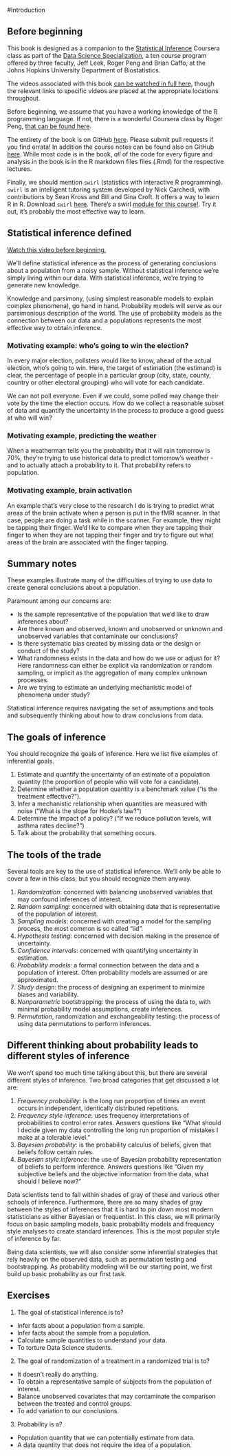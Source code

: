 #Introduction

## Before beginning
This book is designed as a companion to the [Statistical Inference](https://www.coursera.org/course/statinference)
Coursera class as part of the [Data Science Specialization](https://www.coursera.org/specialization/jhudatascience/1?utm_medium=courseDescripTop), a
ten course program offered by three faculty, Jeff Leek, Roger Peng and Brian Caffo,
at the Johns Hopkins University Department of Biostatistics.

The videos associated with this book
[can be watched in full here](https://www.youtube.com/watch?v=WkOinijQmPU&list=PLpl-gQkQivXiBmGyzLrUjzsblmQsLtkzJ),
though the relevant links to specific videos are placed at the appropriate
locations throughout.


Before beginning, we assume that you have a working knowledge
of the R programming language. If not, there is a wonderful Coursera class
by Roger Peng, [that can be found here](https://www.coursera.org/course/rprog).

The entirety of the book is on GitHub [here](https://github.com/bcaffo/LittleInferenceBook).
Please submit pull requests if you find errata! In addition the course notes can be found
also on GitHub [here](https://github.com/bcaffo/courses/tree/master/06_StatisticalInference).
While most code is in the book, *all* of the code for every figure and analysis in the
book is in the R markdown files files (.Rmd) for the respective lectures.

Finally, we should mention `swirl` (statistics with interactive R programming).
`swirl` is an intelligent tutoring system developed by Nick Carchedi, with contributions
by Sean Kross and Bill and Gina Croft. It offers a way to learn R in R.
Download `swirl` [here](http://swirlstats.com). There's a swirl
[module for this course!](https://github.com/swirldev/swirl_courses#swirl-courses).
Try it out, it's probably the most effective way to learn.

## Statistical inference defined

[Watch this video before beginning.](http://youtu.be/WkOinijQmPU?list=PLpl-gQkQivXiBmGyzLrUjzsblmQsLtkzJ)

We'll define statistical inference as the process of generating conclusions about
a population from a noisy sample. Without statistical inference we're simply
living within our data. With statistical inference, we're trying to generate
new knowledge.

Knowledge and parsimony,
(using simplest reasonable models to explain complex phenomena), go hand in hand.
Probability models will serve as our parsimonious description of the world.
The use of probability models as the connection between our data and a
populations represents the most effective way to obtain inference.

### Motivating example: who's going to win the election?

In every major election, pollsters would like to know, ahead of the
actual election, who's going to win. Here, the target of
estimation (the estimand) is clear, the percentage of people in
a particular group (city, state, county, country or other electoral
grouping) who will vote for each candidate.

We can not poll everyone. Even if we could, some polled
may change their vote by the time the election occurs.
How do we collect a reasonable subset of data and quantify the
uncertainty in the process to produce a good guess at who will win?


### Motivating example, predicting the weather

When a weatherman tells you the probability that it will rain tomorrow is
70%, they're trying to use historical data
to predict tomorrow's weather - and to actually attach a probability to it.
That probability refers to population.

### Motivating example, brain activation

An example that's very close to the research I do is trying to predict what
areas of the brain activate when a person is put in the fMRI scanner. In
that case, people are doing a task while in the scanner. For example, they
might be tapping their finger. We'd like to compare when they are
tapping their finger to when they are not tapping their finger and try to
figure out what areas of the brain are associated with the finger tapping.


## Summary notes

These examples illustrate many of the difficulties of trying
to use data to create general conclusions about a population.

Paramount among our concerns are:

* Is the sample representative of the population that we'd like to draw inferences about?
* Are there known and observed, known and unobserved or unknown and unobserved variables that contaminate our conclusions?
* Is there systematic bias created by missing data or the design or conduct of the study?
* What randomness exists in the data and how do we use or adjust for it? Here randomness can either be explicit via randomization
or random sampling, or implicit as the aggregation of many complex unknown processes.
* Are we trying to estimate an underlying mechanistic model of phenomena under study?

Statistical inference requires navigating the set of assumptions and
tools and subsequently thinking about how to draw conclusions from data.

## The goals of inference

You should recognize the goals of inference. Here we list five
examples of inferential goals.

1. Estimate and quantify the uncertainty of an estimate of
a population quantity (the proportion of people who will
  vote for a candidate).
2. Determine whether a population quantity
  is a benchmark value ("is the treatment effective?").
3. Infer a mechanistic relationship when quantities are measured with
  noise ("What is the slope for Hooke's law?")
4. Determine the impact of a policy? ("If we reduce pollution levels,
  will asthma rates decline?")
5. Talk about the probability that something occurs.


## The tools of the trade

Several tools are key to the use of statistical inference. We'll only
be able to cover a few in this class, but you should recognize them anyway.

1. *Randomization*: concerned with balancing unobserved variables that may confound inferences of interest.
2. *Random sampling*: concerned with obtaining data that is representative
of the population of interest.
3. *Sampling models*: concerned with creating a model for the sampling
process, the most common is so called "iid".
4. *Hypothesis testing*: concerned with decision making in the presence of uncertainty.
5. *Confidence intervals*: concerned with quantifying uncertainty in
estimation.
6. *Probability models*: a formal connection between the data and a population of interest. Often probability models are assumed or are
approximated.
7. *Study design*: the process of designing an experiment to minimize biases and variability.
8. *Nonparametric* bootstrapping: the process of using the data to,
  with minimal probability model assumptions, create inferences.
9. *Permutation*, randomization and exchangeability testing: the process
of using data permutations to perform inferences.

## Different thinking about probability leads to different styles of inference

We won't spend too much time talking about this, but there are several different
styles of inference. Two broad categories that get discussed a lot are:

1. *Frequency probability*: is the long run proportion of
 times an event occurs in independent, identically distributed
 repetitions.
2. *Frequency style inference*: uses frequency interpretations of probabilities
to control error rates. Answers questions like "What should I decide
given my data controlling the long run proportion of mistakes I make at
a tolerable level."
3. *Bayesian probability*: is the probability calculus of beliefs, given that beliefs follow certain rules.
4. *Bayesian style inference*: the use of Bayesian probability representation
of beliefs to perform inference. Answers questions like "Given my subjective beliefs and the objective information from the data, what
should I believe now?"

Data scientists tend to fall within shades of gray of these and various other schools of inference.
Furthermore, there are so many shades of gray between the styles of inferences
that it is hard to pin down most modern statisticians as either Bayesian or
frequentist. In this class, we will primarily focus on basic sampling models,
basic probability models and frequency style analyses
to create standard inferences. This is the most popular style of inference by far.

Being data scientists,  we will also consider some inferential strategies that  
rely heavily on the observed data, such as permutation testing
and bootstrapping. As probability modeling will be our starting point, we first build
up basic probability as our first task.

## Exercises

1. The goal of statistical inference is to?
  - Infer facts about a population from a sample.
  - Infer facts about the sample from a population.
  - Calculate sample quantities to understand your data.
  - To torture Data Science students.
2. The goal of randomization of a treatment in a randomized trial is to?
  - It doesn't really do anything.
  - To obtain a representative sample of subjects from the population of interest.
  - Balance unobserved covariates that may contaminate the comparison between the treated and control groups.
  - To add variation to our conclusions.
3. Probability is a?
  - Population quantity that we can potentially estimate from data.
  - A data quantity that does not require the idea of a population.

